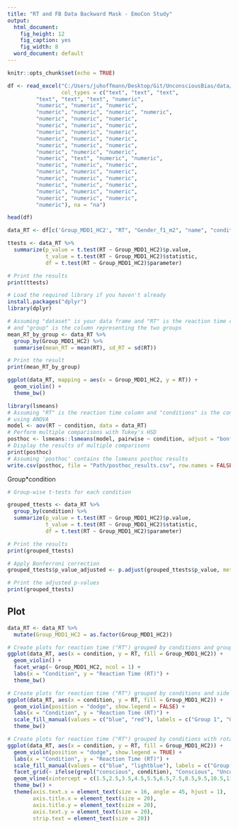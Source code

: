 ---
title: "RT and FB Data Backward Mask - EmoCon Study"
output:
  html_document: 
    fig_height: 12
    fig_caption: yes
    fig_width: 8
  word_document: default
---

```{r setup, include=FALSE}
knitr::opts_chunk$set(echo = TRUE)
```


```{r}
df <- read_excel("C:/Users/juhoffmann/Desktop/Git/UnconsciousBias/data/BackwardMask_Mean_RT_Long.xlsx", 
                 col_types = c("text", "text", "text", 
         "text", "text", "text", "numeric", 
         "numeric", "numeric", "numeric", 
         "numeric", "numeric", "numeric", "numeric",  
         "numeric", "numeric", "numeric", 
         "numeric", "numeric", "numeric", 
         "numeric", "numeric", "numeric", 
         "numeric", "numeric", "numeric", 
         "numeric", "numeric", "numeric", 
         "numeric", "numeric", "numeric", 
         "numeric", "text", "numeric", "numeric", 
         "numeric", "numeric", "numeric", 
         "numeric", "numeric", "numeric", 
         "numeric", "numeric", "numeric", 
         "numeric", "numeric", "numeric", 
         "numeric", "numeric", "numeric", 
         "numeric", "numeric", "numeric", 
         "numeric"), na = "na")

head(df)
```


```{r}
data_RT <- df[c('Group_MDD1_HC2', "RT", "Gender_f1_m2", "name", "condition")]
```


```{r}
ttests <- data_RT %>%
  summarize(p_value = t.test(RT ~ Group_MDD1_HC2)$p.value,
            t_value = t.test(RT ~ Group_MDD1_HC2)$statistic,
            df = t.test(RT ~ Group_MDD1_HC2)$parameter)

# Print the results
print(ttests)
```


```{r}
# Load the required library if you haven't already
install.packages("dplyr")
library(dplyr)

# Assuming "dataset" is your data frame and "RT" is the reaction time column
# and "group" is the column representing the two groups
mean_RT_by_group <- data_RT %>%
  group_by(Group_MDD1_HC2) %>%
  summarise(mean_RT = mean(RT), sd_RT = sd(RT))

# Print the result
print(mean_RT_by_group)
```

```{r}
ggplot(data_RT, mapping = aes(x = Group_MDD1_HC2, y = RT)) + 
  geom_violin() +
  theme_bw()
```

```{r}
library(lsmeans)
# Assuming "RT" is the reaction time column and "conditions" is the conditions column
# using ANOVA
model <- aov(RT ~ condition, data = data_RT)
# Perform multiple comparisons with Tukey's HSD
posthoc <- lsmeans::lsmeans(model, pairwise ~ condition, adjust = "bonferroni")
# Display the results of multiple comparisons
print(posthoc)
# Assuming 'posthoc' contains the lsmeans posthoc results
write.csv(posthoc, file = "Path/posthoc_results.csv", row.names = FALSE)

```


#############

Group*condition
```{r}
# Group-wise t-tests for each condition

grouped_ttests <- data_RT %>%
  group_by(condition) %>%
  summarize(p_value = t.test(RT ~ Group_MDD1_HC2)$p.value,
            t_value = t.test(RT ~ Group_MDD1_HC2)$statistic,
            df = t.test(RT ~ Group_MDD1_HC2)$parameter)

# Print the results
print(grouped_ttests)
```


```{r}
# Apply Bonferroni correction
grouped_ttests$p_value_adjusted <- p.adjust(grouped_ttests$p_value, method = "bonferroni")

# Print the adjusted p-values
print(grouped_ttests)

```


## Plot

```{r}
data_RT <- data_RT %>%
  mutate(Group_MDD1_HC2 = as.factor(Group_MDD1_HC2))
```


```{r}
# Create plots for reaction time ("RT") grouped by conditions and groups
ggplot(data_RT, aes(x = condition, y = RT, fill = Group_MDD1_HC2)) +
  geom_violin() +
  facet_wrap(~ Group_MDD1_HC2, ncol = 1) +
  labs(x = "Condition", y = "Reaction Time (RT)") +
  theme_bw()

```

```{r}
# Create plots for reaction time ("RT") grouped by conditions and side by side groups
ggplot(data_RT, aes(x = condition, y = RT, fill = Group_MDD1_HC2)) +
  geom_violin(position = "dodge", show.legend = FALSE) +
  labs(x = "Condition", y = "Reaction Time (RT)") +
  scale_fill_manual(values = c("blue", "red"), labels = c("Group 1", "Group 2")) +
  theme_bw()

```

```{r fig.width=22,fig.height=15}
# Create plots for reaction time ("RT") grouped by conditions with rotated condition labels, increased label sizes
ggplot(data_RT, aes(x = condition, y = RT, fill = Group_MDD1_HC2)) +
  geom_violin(position = "dodge", show.legend = TRUE) +
  labs(x = "Condition", y = "Reaction Time (RT)") +
  scale_fill_manual(values = c("blue", "lightblue"), labels = c("Group 1", "Group 2")) +
  facet_grid(~ ifelse(grepl("conscious", condition), "Conscious", "Unconscious"), scales = "free_x", space = "free") +
  geom_vline(xintercept = c(1.5,2.5,3.5,4.5,5.5,6.5,7.5,8.5,9.5,10.5,11.5,12.5,13.5,14.5,15.5,16.5,17.5), linetype = "dashed", color = "black") +
  theme_bw() +
  theme(axis.text.x = element_text(size = 16, angle = 45, hjust = 1),
        axis.title.x = element_text(size = 20),
        axis.title.y = element_text(size = 20),
        axis.text.y = element_text(size = 20),
        strip.text = element_text(size = 20))

```


